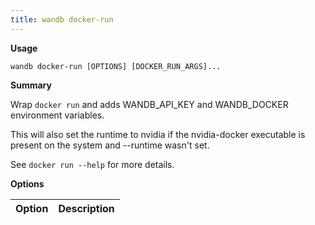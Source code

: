 ---
title: wandb docker-run
---

**Usage**

`wandb docker-run [OPTIONS] [DOCKER_RUN_ARGS]...`

**Summary**

Wrap `docker run` and adds WANDB_API_KEY and WANDB_DOCKER environment
variables.

This will also set the runtime to nvidia if the nvidia-docker executable is
present on the system and --runtime wasn't set.

See `docker run --help` for more details.


**Options**

| **Option** | **Description** |
| :--- | :--- |




